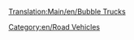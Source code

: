[[Translation:Main/en/Bubble Trucks]]
{{en/RoadVehicle|name=MightyMover Bubble Truck
|img=MightyMover_Bubble.gif
|price=£4,797 ($9,594)
|speed=30 mph (48 km/h)
|annual=£422 ($844)
|designed=1935
|life=15
|capacity=17 bubbles
}}
{{en/RoadVehicle|name=Powernaught Bubble Truck
|img=Powernaught_bubble.gif
|price=£6,054 ($12,108)
|speed=55 mph (88 km/h)
|annual=£790 ($1,580)
|designed=1977
|life=15
|capacity=19 bubbles
}}
{{en/RoadVehicle|name=Wizzowow Bubble Truck
|img=Wizzowow_Bubble.gif
|price=£6,481 ($12,962)
|speed=70 mph (112 km/h)
|annual=£1,131 ($2,262)
|designed=2011
|life=15
|capacity=22 bubbles
}}
[[Category:en/Road Vehicles]]